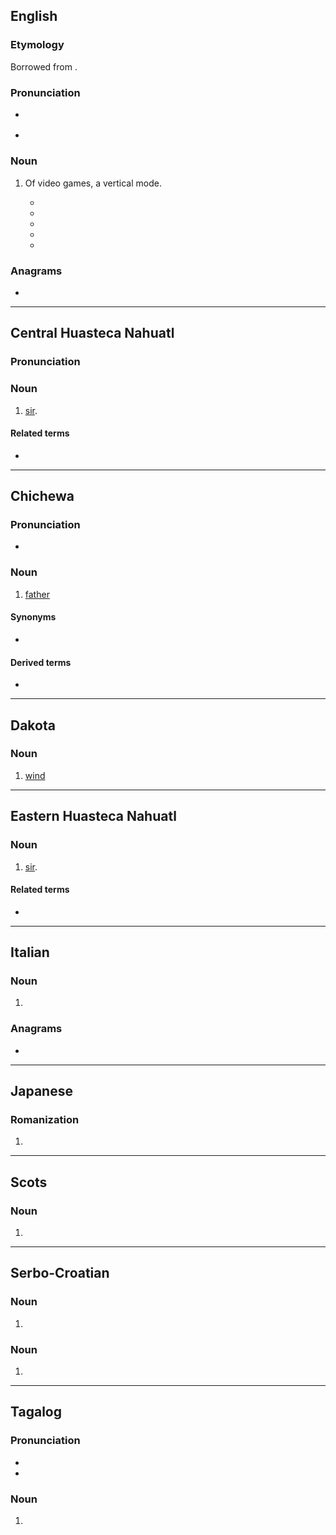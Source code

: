{{also|Tate|tâte|tâté|täte|tatë|tatę|-tate|тате}}
==English==

===Etymology===
Borrowed from {{bor|en|ja|縦|tr=tate}}.

===Pronunciation===
* {{IPA|en|/tɔːteɪ/|/teɪt/}} {{qualifier|The second is Anglicized and as if the etymology was from ''[[rotate]]''; the first is closer to the Japanese original.}}
* {{rhymes|en|ɔːteɪ|eɪt|s1=2|s2=1}}

===Noun===
{{en-noun|-}}

# {{lb|en|video games|attributive}} Of video games, a vertical mode.
#* {{quote-newsgroup|en|url=https://groups.google.com/g/uk.games.video.dreamcast/c/-YUiki3C7KA/m/Ax9JazF8JhcJ|title=What television are you using with your console?|group=uk.games.video.dreamcast|author=JigsawMan|date=20 Sept 2002, 17:41:53|passage=This is a monitor, not a TV - but I LOVE it for gaming purposes as I can easily rotate the screen. I had to unscrew the rotation mechanism and flip it around so that '''Tate''' mode games play the right way up.}}
#* {{quote-newsgroup|en|url=https://groups.google.com/g/uk.games.video.misc/c/Jl1r2IvhsUU/m/Qza-qX-_1m4J|title=Good 4:3 TV for Gaming?|group=uk.games.video.misc|author=Dan|date=4 Aug 2003, 15:03:35|passage=Shiki is good, haven;t played that in '''tate''' mode yet. I though{{sic}} Psyvariar was boring to begin with - but that was because I just didn;t 'get' the game. Now I love it. Haven;t played that in '''Tate''' yet either. Hence the need for a whizz bang TV!}}
#* {{quote-newsgroup|en|url=https://groups.google.com/g/alt.games.video.xbox/c/tp1q0PtAULA/m/1ztk4QWJlmkJ|title=Midway arcade classics|group=alt.games.video.xbox|author=EssenceK|date=4 Dec 2003, 03:06:53|passage=Perhaps the next generation of consoles, with more RAM, will finally give us some worthy collections. All vertical games should have '<b>tate</b>' capability, Menus should be slick, with full-screen detailed adverts, commercials, interviews w/developer, etc.}}
#* {{quote-newsgroup|en|url=https://groups.google.com/g/rec.games.video.classic/c/mX8IPZbDEv4/m/pMCI-dbqE_YJ|title=What size TV do you use to play classic games?|group=rec.games.video.classic|author=crymad|date=21 Sept 2005, 16:03:12|passage=I think the small size of the screen allows the eye to take in the entire playfield, lessening the chances of dying from some unseen projectile catching your vision off guard. Plus, it's a snap to flip the monitor vertically to play in "'''tate'''" mode.}}
#* {{quote-newsgroup|en|url=https://groups.google.com/g/alt.tv.tech.hdtv/c/8pbaaFHYX-k/m/bmXViY_5VPEJ|title=Aspect ratio 16:9|group=alt.tv.tech.hdtv|author=Daniel W. Rouse Jr.|date=17 Oct 2009, 12:19:38|passage=Many would likely not orient their screen in a vertical or '''tate''' orientation (i.e, turned sideways as a vertical monitor) and many of these games do not have a rotation feature to support vertical/'''tate''' monitor orientation (although some do support it but then it means rotating the monitor to play and then rotating back afterward).}}

===Anagrams===
* {{anagrams|en|a=aett|Etta|Teat|Teta|aett|teat}}

----

==Central Huasteca Nahuatl==

===Pronunciation===
{{rfp|nch}}

===Noun===
{{head|nch|noun}}

# [[sir]].

====Related terms====
* {{l|nch|nane}}

----

==Chichewa==

===Pronunciation===
* {{ny-IPA|taté}}

===Noun===
{{ny-noun|taté|1a}}

# [[father]]

====Synonyms====
* {{l|ny|bambo}}

====Derived terms====
* {{l|ny|Atate}}

{{topics|ny|Family}}

----

==Dakota==

===Noun===
{{head|dak|noun}}

# [[wind]]

----

==Eastern Huasteca Nahuatl==

===Noun===
{{head|nhe|noun}}

# [[sir]].

====Related terms====
* {{l|nhe|nane}}

----

==Italian==

===Noun===
{{head|it|noun form|g=f}}

# {{plural of|it|tata}}

===Anagrams===
* {{anagrams|it|a=aett|-etta|Teta|atte|etta-|teta}}

----

==Japanese==

===Romanization===
{{ja-romaji}}

# {{ja-romanization of|たて}}

----

==Scots==

===Noun===
{{head|sco|noun}}

# {{alternative spelling of|sco|tait|nodot=1}}

----

==Serbo-Croatian==

===Noun===
{{sh-noun-form}}

# {{inflection of|sh|tat||voc|s}}

===Noun===
{{sh-noun-form}}

# {{inflection of|sh|tata||gen|s|;|nom//acc//voc|p}}

----

==Tagalog==

===Pronunciation===
* {{hyph|tl|ta|te}}
* {{tl-IPA|tatê}}

===Noun===
{{tl-noun|tatê}}

# {{alternative case form of|tl|Tate||slang: United States|nodot=1}}